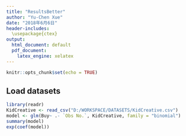 ```yaml
---
title: "ResultsBetter"
author: "Yu-Chen Xue"
date: "2018年6月6日"
header-includes:
  \usepackage{ctex}
output:
  html_document: default
  pdf_document:
    latex_engine: xelatex
---
```


```r
knitr::opts_chunk$set(echo = TRUE)
```

## Load datasets 
```r
library(readr)
KidCreative <- read_csv("D:/WORKSPACE/DATASETS/KidCreative.csv")
model <- glm(Buy~ .- `Obs No.`, KidCreative, family = "binomial")
summary(model)
exp(coef(model))
```


